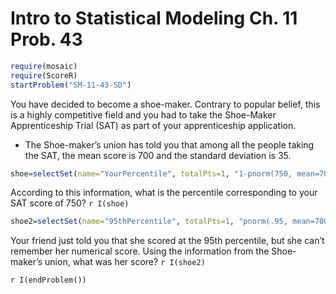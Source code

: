 Intro to Statistical Modeling Ch. 11 Prob. 43
========================================================
```r
require(mosaic)
require(ScoreR)
startProblem("SM-11-43-SD")
```
You have decided to become a shoe-maker.  Contrary to popular belief, this is a highly competitive field and you had to take the Shoe-Maker Apprenticeship Trial (SAT) as part of your apprenticeship application.  

* The Shoe-maker's union has told you that among all the people taking the SAT, the mean score is 700 and the standard deviation is 35.

```r
shoe=selectSet(name="YourPercentile", totalPts=1, "1-pnorm(750, mean=700, sd=35)"=FALSE, "pnorm(750, mean=700, sd=35)"=TRUE, "qnorm(750, mean=700, sd=35)"=FALSE, "1-qnorm(750, mean=700, sd=35)"=FALSE, "Not enough information to answer."=FALSE)
```
According to this information, what is the percentile corresponding to your SAT score of 750? `r I(shoe)`

```r
shoe2=selectSet(name="95thPercentile", totalPts=1, "pnorm(.95, mean=700, sd=35)"=FALSE, "pnorm(.95, mean=750, sd=35)"=FALSE, "qnorm(.95, mean=700, sd=35)"=TRUE, "qnorm(.95, mean=750, sd=35)"=FALSE, "Not enough information to answer."=FALSE)
```

Your friend just told you that she scored at the 95th percentile, but she can't remember her numerical score.  Using the information from the Shoe-maker's union, what was her score? `r I(shoe2)`


`r I(endProblem())`